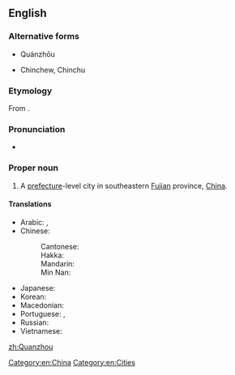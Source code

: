 ==English==
{{wikipedia}}

===Alternative forms===
* Quánzhōu
* {{qualifier|dated}} Chinchew, Chinchu

===Etymology===
From {{etyl|cmn|en}} {{zh-l|泉州|tr=Quánzhōu}}.

===Pronunciation===
* {{IPA|/ˈtʃwɑnˈdʒoʊ/|lang=en}}

===Proper noun===
{{en-proper noun}}

# A [[prefecture]]-level city in southeastern [[Fujian]] province, [[China]].

====Translations====
{{trans-top|a city of China}}
* Arabic: {{t|ar|تْشْيُوَانْتْشُو|m|tr=tšyuwantšū}}, {{t|ar|تْشْيُوَانْجُو|m|tr=tšyuwanjū}}
* Chinese:
*: Cantonese: {{t|yue|泉州|tr=cyun4 zau1|sc=Hani}}
*: Hakka: {{t|hak|泉州|tr=Chhièn-chû|sc=Hani}}
*: Mandarin: {{t+|cmn|泉州|tr=Quánzhōu|sc=Hani}}
*: Min Nan: {{t+|nan|泉州|tr=Chôan-chiu|sc=Hani}}
{{trans-mid}}
* Japanese: {{t+|ja|泉州|tr=せんしゅう, Senshū}}
* Korean: {{t|ko|취안저우|tr=Chwiangjeou|sc=Hang}}
* Macedonian: {{t|mk|Чиенџоу|n|tr=Číendžou}}
* Portuguese: {{t|pt|Chincheu|f}}, {{t|pt|Quanzhou|f}}
* Russian: {{t|ru|Цюаньчжо́у|m}}
* Vietnamese: {{t|vi|Tuyền Châu}}
{{trans-bottom}}

[[Category:en:China]]
[[Category:en:Cities]]

[[zh:Quanzhou]]